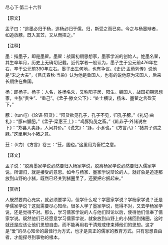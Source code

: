 

尽心下·第二十六节

【原文】

孟子曰：“逃墨必归于杨，逃杨必归于儒。归，斯受之而已矣。今之与杨墨辩者，如追放豚，既入其苙，又从而招之。”

【注释】

墨：指墨子，即是墨翟。墨翟：战国初期思想家，墨家学派的创始人。姓墨名翟，其生卒年月，历史上无确切记载。近代学者一般认为，墨子生于公元前476年左右，卒于公元前390年左右。墨子出生何地，也有争议。《史记·孟荀列传》说他是“宋之大夫”，《吕氏春秋·当染》认为他是鲁国人，也有的说他原为宋国人，后来长期住在鲁国。

杨：即杨子。杨子：人名，姓杨名朱，又称阳子居、阳生。魏国人，战国初期思想家，主张“贵生”、“重己”。《孟子·滕文公下》：“处士横议，杨朱、墨翟之言盈天下。”

豚：（tun屯）《论语·阳货》：“阳货欲见孔子，孔子不见，归孔子豚。”《礼记·曲礼》：“豚曰腯肥。”《孟子·梁惠王上》：“鸡豚狗彘之畜。”《韩非子·外储说左下》：“郑县人卖豚，人问其价。”《说文》：“豚，小豕也。”《方言八》：“猪其子谓之豚。”这里用为小猪之意。

苙：（li力）《方言》卷三：“苙，圂也。”这里用为畜栏之意。

【译文】

孟子说：“脱离墨家学说必然要归入杨家学说，脱离杨家学说必然要归入儒家学说。所谓归，就是接受的意思。如今与杨家、墨家学说辩论的人，就好象是追逐那放到山野的小猪，既然已经关到猪圈里了，还要把它捆起来。”

【赏析】

人既然要内心充实，就必须要学习，但学什么呢？学墨家学说？学杨家学说？还是学儒家学说？这就需要尽心知命。很多人学了墨家学说，觉得不对，又去学杨家学说，还是觉得不对。那么，学习儒家学说的人与他们辩论以后，使得他们信奉了儒家学说。既然他们已经愿意学习儒家学说，就象放到山野上的小猪回到猪圈，这时就还是应该让他们思想自由，而不能再用若干清规戒律束缚他们的思想。这才是“爱”的尽心知命的最佳行为方式，也才是真正的儒家的教育方式。只有思想自由者，才能探寻到事物的根本。

